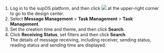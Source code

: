 

1. Log in to the supOS platform, and then click <img src="https://wordpressfreezonex.oss-accelerate.aliyuncs.com/platform/7.png"/> at the upper-right corner to go to the design center.
2. Select <strong>Message Management</strong> > <strong>Task Management</strong> > <strong>Task Management</strong>.
3. Set the creation time and theme, and then click <strong>Search</strong>.
4. Click <strong>Receiving Status</strong>, set filters and then click <strong>Search</strong>.<br/>
The details of message receiving, including receiver, sending
status, reading status and sending time are displayed.
